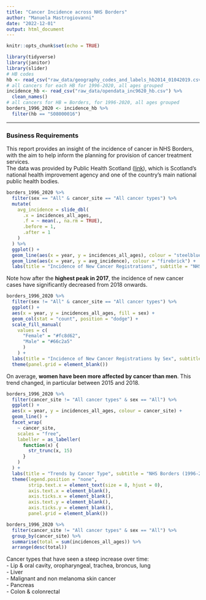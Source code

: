 ```yaml
---
title: "Cancer Incidence across NHS Borders"
author: "Manuela Mastrogiovanni"
date: "2022-12-01"
output: html_document
---
```


```r
knitr::opts_chunk$set(echo = TRUE)
```

```r
library(tidyverse)
library(janitor)
library(slider)
# HB codes
hb <- read_csv("raw_data/geography_codes_and_labels_hb2014_01042019.csv")
# all cancers for each HB for 1996-2020, all ages grouped
incidence_hb <- read_csv("raw_data/opendata_inc9620_hb.csv") %>% 
  clean_names()
# all cancers for HB = Borders, for 1996-2020, all ages grouped
borders_1996_2020 <- incidence_hb %>% 
  filter(hb == "S08000016")
```

---

### Business Requirements  

This report provides an insight of the incidence of cancer in NHS Borders, with the aim to help inform the planning for provision of cancer treatment services.  
The data was provided by Public Health Scotland ([link](https://www.opendata.nhs.scot/dataset/annual-cancer-incidence)), which is Scotland's national health improvement agency and one of the country's main national public health bodies.

```r
borders_1996_2020 %>% 
  filter(sex == "All" & cancer_site == "All cancer types") %>% 
  mutate(
    avg_incidence = slide_dbl(
      .x = incidences_all_ages, 
      .f = ~ mean(., na.rm = TRUE),
      .before = 1,
      .after = 1
    )
  ) %>% 
  ggplot() +
  geom_line(aes(x = year, y = incidences_all_ages), colour = "steelblue", alpha = 0.5) +
  geom_line(aes(x = year, y = avg_incidence), colour = "firebrick") +
  labs(title = "Incidence of New Cancer Registrations", subtitle = "NHS Borders (1996-2020)", x = "Year of diagnosis", y = "Total number of new cases") 
```

Note how after the **highest peak in 2017**, the incidence of new cancer cases have significantly decreased from 2018 onwards.



```r
borders_1996_2020 %>%
  filter(sex != "All" & cancer_site == "All cancer types") %>%
  ggplot() +
  aes(x = year, y = incidences_all_ages, fill = sex) +
  geom_col(stat = "count", position = "dodge") +
  scale_fill_manual(
    values = c(
      "Female" = "#fc8d62",
      "Male" = "#66c2a5"
      )
    ) +
  labs(title = "Incidence of New Cancer Registrations by Sex", subtitle = "NHS Borders (1996-2020)", x = "Year of diagnosis", y = "Total number of new cases", fill = "Sex") +
  theme(panel.grid = element_blank())
```

On average, **women have been more affected by cancer than men**. This trend changed, in particular between 2015 and 2018.



```r
borders_1996_2020 %>% 
  filter(cancer_site != "All cancer types" & sex == "All") %>% 
  ggplot() +
  aes(x = year, y = incidences_all_ages, colour = cancer_site) +
  geom_line() +
  facet_wrap(
    ~ cancer_site,
    scales = "free",
    labeller = as_labeller(
      function(x) {
        str_trunc(x, 15)
      }
    )
  ) +
  labs(title = "Trends by Cancer Type", subtitle = "NHS Borders (1996-2020)", x = "Timeline", y = "New cancer cases", colour = "Cancer Type") + 
  theme(legend.position = "none", 
        strip.text.x = element_text(size = 8, hjust = 0),
        axis.text.x = element_blank(),
        axis.ticks.x = element_blank(),
        axis.text.y = element_blank(),
        axis.ticks.y = element_blank(),
        panel.grid = element_blank())
```


```r
borders_1996_2020 %>% 
  filter(cancer_site != "All cancer types" & sex == "All") %>% 
  group_by(cancer_site) %>% 
  summarise(total = sum(incidences_all_ages)) %>% 
  arrange(desc(total))
```

Cancer types that have seen a steep increase over time:  
- Lip & oral cavity, oropharyngeal, trachea, broncus, lung  
- Liver  
- Malignant and non melanoma skin cancer  
- Pancreas  
- Colon & colonrectal   